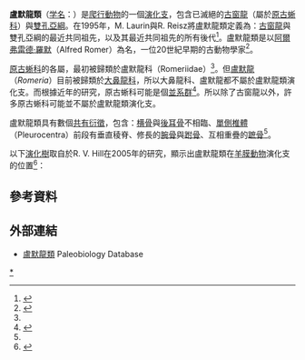 {{Automatic Taxobox
| fossil_range = {{fossil_range|311.3|0}}[[石炭紀|石炭紀]]晚期到現代
| image = Paleothyris BACKGROUND.JPG
| image_width = 200px
| image_caption = [[古窗龍|古窗龍]]的想像圖
| taxon =Romeriida
| authority = Gauthier ''et al.'', 1988
| subdivision_ranks = [[演化支|演化支]]
| subdivision =
*†[[林蜥属|林蜥属]] ''Hylonumus''
*†[[古窗龙属|古窗龙属]] ''Paleothyris''
*†[[原古蜥科|原古蜥科]] Protorothyrididae
*[[雙孔亞綱|雙孔亞綱]] Diapsida 
}}

'''盧默龍類'''（[[学名|学名]]：{{lang|la|Romeriida}}）是[[爬行動物|爬行動物]]的一個[[演化支|演化支]]，包含已滅絕的[[古窗龍|古窗龍]]（屬於[[原古蜥科|原古蜥科]]）與[[雙孔亞綱|雙孔亞綱]]。在1995年，M. Laurin與R. Reisz將盧默龍類定義為：[[古窗龍|古窗龍]]與雙孔亞綱的最近共同祖先，以及其最近共同祖先的所有後代<ref name=LR95>{{cite journal |last=Laurin |first=M. |coauthors=and Reisz, R. |year=1995 |title=A reevaluation of early amniote phylogeny |journal=Zoological Journal of the Linnean Society |volume=113 |pages=165–223}}</ref>。盧默龍類是以[[阿爾弗雷德·羅默|阿爾弗雷德·羅默]]（Alfred Romer）為名，一位20世紀早期的古動物學家<ref name=GKR88>{{cite book |last=Gauthier |first=J. A. |coauthors=Kluge, A. G.; and Rowe, T. |year=1988 |chapter=The early evolution of the Amniota |title=The Phylogeny and Classification of the Tetrapods, Volume 1: Amphibians, Reptiles, Birds. Systematics Association Special Volume |editors=M. J. Benton (ed.) |publisher=Clarendon Press |volume=35A |pages=103-155}}</ref>。

[[原古蜥科|原古蜥科]]的各屬，最初被歸類於盧默龍科（Romeriidae）<ref name=LR95/>。但[[盧默龍|盧默龍]]（''Romeria''）目前被歸類於[[大鼻龍科|大鼻龍科]]，所以大鼻龍科、盧默龍都不屬於盧默龍類演化支。而根據近年的研究，原古蜥科可能是個[[並系群|並系群]]<ref name=MR06>{{cite journal |last=Müller |first=J. |coauthors=and Reisz, R. R. |year=2006 |title=The phylogeny of early eureptiles: comparing parsimony and Bayesian approaches in the investigation of a basal fossil clade |url=https://archive.org/details/sim_systematic-biology_2006-06_55_3/page/503 |journal=Systematic Biology |volume=55 |issue=3 |pages=503-511 |doi=10.1080/10635150600755396}}</ref>。所以除了古窗龍以外，許多原古蜥科可能並不屬於盧默龍類演化支。

盧默龍類具有數個[[共有衍徵|共有衍徵]]，包含：[[横骨|横骨]]與[[後耳骨|後耳骨]]不相臨、[[單側椎體|單側椎體]]（Pleurocentra）前段有垂直稜脊、修長的[[腕骨|腕骨]]與[[跗骨|跗骨]]、互相重疊的[[蹠骨|蹠骨]]<ref name=LR95/>。

以下[[演化樹|演化樹]]取自於R. V. Hill在2005年的研究，顯示出盧默龍類在[[羊膜動物|羊膜動物]]演化支的位置<ref name=HRV05>{{cite journal |last=Hill |first=R. V. |year=2005 |title=Integration of morphological data sets for phylogenetic analysis of Amniota: the importance of integumentary characters and increased taxonomic sampling |journal=Systematic Biology |volume=54 |issue=4 |pages=530–547}}</ref>：

{{clade| style=font-size:100%;line-height:85%
|label1=[[羊膜動物|羊膜動物]]    
|1={{clade
   |1=[[中龍科|中龍科]]
   |2={{clade
      |1=[[合弓綱|合弓綱]]
      |label2= [[爬行綱|爬行綱]] 
      |2={{clade
         |1=[[副爬行動物|副爬行動物]]
         |label2= [[真爬行動物|真爬行動物]] 
         |2={{clade
            |1=[[大鼻龙科|大鼻龍類]]
            |label2= '''盧默龍類'''
            |2={{clade
               |1=''[[古窗龍|古窗龍]]''
               |2=[[雙孔亞綱|雙孔亞綱]] 
}} }} }} }} }} }}

==參考資料==
{{reflist}}

==外部連結==
* [http://paleodb.org/cgi-bin/bridge.pl?action=checkTaxonInfo&taxon_no=99771&is_real_user=1 盧默龍類] {{Wayback|url=http://paleodb.org/cgi-bin/bridge.pl?action=checkTaxonInfo&taxon_no=99771&is_real_user=1 |date=20121016214501 }} Paleobiology Database
{{真爬行動物}}
{{Taxonbar|from=Q1061761}}

[[Category:爬行動物|*]]